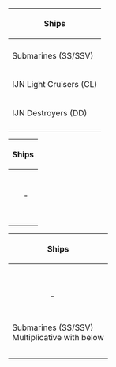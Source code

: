 {{color|red|'''DISCLAIMER:''' ''This information is based on user submitted data and is subject to revisions as more data is gathered. Any version of the ship receives the bonus regardless of remodel.''}}
{| class="wikitable" style="text-align:center; vertical-align:middle; width:620px;"
|- 
! colspan="2"| Ships
! style="width:95px;"|Nodes E/H/I/Q
|-
! colspan="2"| {{Ship/Banner|Isuzu Kai Ni|small=true}}
| 1.35x </br> '''(1.6875x)'''
|-
! colspan="2"| Submarines (SS/SSV)
| 1.35x
|-
! colspan="2"| IJN Light Cruisers (CL)
| 1.25x
|-
! colspan="2"| IJN Destroyers (DD)
| 1.15x
|-
|}
{| class="wikitable" style="text-align:center; vertical-align:middle; width:620px;"
|- 
! colspan="3"|Ships
! style="width:95px;"|Nodes M/P/U
|-
! colspan="3"| {{Ship/Banner|Isuzu Kai Ni|small=true}}
| 1.35x
|-
! colspan="4"|
|-
! {{Ship/Banner|Hiei Kai Ni C|small=true}}
! {{Ship/Banner|Kirishima Kai Ni|small=true}}
! {{Ship/Banner|Zuikaku Kai Ni A|small=true}}
| rowspan="8"| 1.2x
|-
! {{Ship/Banner|Shoukaku Kai Ni A|small=true}}
! {{Ship/Banner|Suzuya Kai Ni|small=true}}
! {{Ship/Banner|Kumano Kai Ni|small=true}}
|-
! {{Ship/Banner|Zuihou Kai Ni|small=true}}
!-
!-
|-
! colspan="3"|
|-
! {{Ship/Banner|Yuugumo Kai Ni|small=true}}
! {{Ship/Banner|Makigumo Kai Ni|small=true}}
! {{Ship/Banner|Kazagumo Kai Ni|small=true}}
|-
! {{Ship/Banner|Isokaze B Kai|small=true}}
! {{Ship/Banner|Hamakaze B Kai|small=true}}
! {{Ship/Banner|Tanikaze D Kai|small=true}}
|-
! {{Ship/Banner|Teruzuki Kai|small=true}}
! {{Ship/Banner|Yukikaze Kai Ni|small=true}}
! {{Ship/Banner|Arashi Kai|small=true}}
|-
! {{Ship/Banner|Hatsukaze Kai|small=true}}
! {{Ship/Banner|Amatsukaze Kai|small=true}}
!-
|}
{| class="wikitable" style="text-align:center; vertical-align:middle; width:620px;"
|- 
! colspan="3"|Ships
! style="width:95px;"|Nodes Z1/Z2
|-
! colspan="3"| {{Ship/Banner|Isuzu Kai Ni|small=true}}
| 1.35x
|-
! colspan="4"|
|-
! {{Ship/Banner|Akigumo Kai Ni|small=true}}
! {{Ship/Banner|Yuudachi Kai Ni|small=true}}
! {{Ship/Banner|Shigure Kai Ni|small=true}}
| rowspan="5"| 1.15x
|-
! {{Ship/Banner|Asashio Kai Ni|small=true}}
! {{Ship/Banner|Kasumi Kai Ni|small=true}}
! {{Ship/Banner|Michishio Kai Ni|small=true}}
|-
! {{Ship/Banner|Kagerou Kai Ni|small=true}}
! {{Ship/Banner|Yukikaze Kai Ni|small=true}}
! {{Ship/Banner|Verniy|small=true}}
|-
! {{Ship/Banner|Ayanami Kai Ni|small=true}}
! {{Ship/Banner|Akizuki Kai|small=true}}
! {{Ship/Banner|Shimakaze Kai|small=true}}
|-
! {{Ship/Banner|Satsuki Kai Ni|small=true}}
! -
! -
|-
! colspan="4"|
|-
! colspan="3"| Submarines (SS/SSV)</br>Multiplicative with below
| 1.35x
|-
! colspan="3"| {{Ship/Banner|I-19 Kai|small=true}}
| 1.25x '''(1.6875x)'''
|-
! colspan="3"| {{Ship/Banner|I-26 Kai|small=true}}
| 1.15x '''(1.5525x)'''
|}